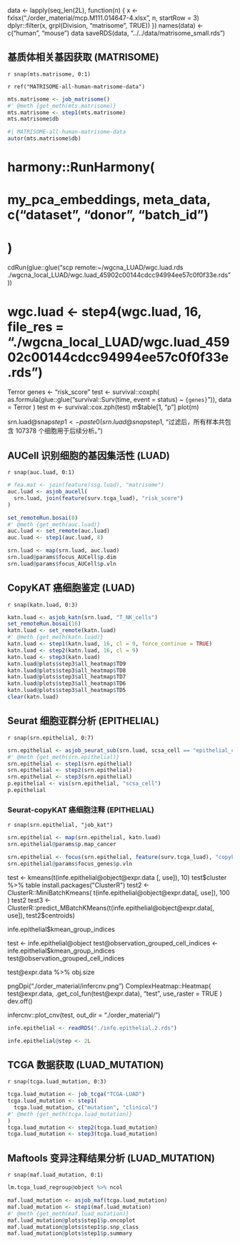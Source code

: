 

data <- lapply(seq_len(2L), 
  function(n) {
    x <- fxlsx("./order_material/mcp.M111.014647-4.xlsx", n, startRow = 3)
    dplyr::filter(x, grpl(Division, "matrisome", TRUE))
  })
names(data) <- c("human", "mouse")
data
saveRDS(data, "../../data/matrisome_small.rds")

## 基质体相关基因获取 (MATRISOME)

`r snap(mts.matrisome, 0:1)`

`r ref("MATRISOME-all-human-matrisome-data")`
<!-- LEGEND_END -->

```r
mts.matrisome <- job_matrisome()
#' @meth {get_meth(mts.matrisome)}
mts.matrisome <- step1(mts.matrisome)
mts.matrisome$db
```


```r
#| MATRISOME-all-human-matrisome-data
autor(mts.matrisome$db)
```


# harmony::RunHarmony(
#   my_pca_embeddings, meta_data, c("dataset", "donor", "batch_id")
# )

cdRun(glue::glue("scp remote:~/wgcna_LUAD/wgc.luad.rds ./wgcna_local_LUAD/wgc.luad_45902c00144cdcc94994ee57c0f0f33e.rds"))

# wgc.luad <- step4(wgc.luad, 16, file_res = "./wgcna_local_LUAD/wgc.luad_45902c00144cdcc94994ee57c0f0f33e.rds")

Terror
genes <- "risk_score"
test <- survival::coxph(
  as.formula(glue::glue("survival::Surv(time, event = status) ~ `{genes}`")), data = Terror
)
test
m <- survival::cox.zph(test)
m$table[1, "p"]
plot(m)

srn.luad@snap$step1 <- paste0(srn.luad@snap$step1, "过滤后，所有样本共包含 107378 个细胞用于后续分析。")

## AUCell 识别细胞的基因集活性 (LUAD)

`r snap(auc.luad, 0:1)`

```r
# fea.mat <- join(feature(ssg.luad), "matrisome")
auc.luad <- asjob_aucell(
  srn.luad, join(feature(surv.tcga_luad), "risk_score")
)

set_remoteRun.bosai(8)
#' @meth {get_meth(auc.luad)}
auc.luad <- set_remote(auc.luad)
auc.luad <- step1(auc.luad, 8)

srn.luad <- map(srn.luad, auc.luad)
srn.luad@params$focus_AUCell$p.dim
srn.luad@params$focus_AUCell$p.vln

```

## CopyKAT 癌细胞鉴定 (LUAD)

`r snap(katn.luad, 0:3)`

```r
katn.luad <- asjob_katn(srn.luad, "T_NK_cells")
set_remoteRun.bosai(16)
katn.luad <- set_remote(katn.luad)
#' @meth {get_meth(katn.luad)}
katn.luad <- step1(katn.luad, 16, cl = 9, force_continue = TRUE)
katn.luad <- step2(katn.luad, 16, cl = 9)
katn.luad <- step3(katn.luad)
katn.luad@plots$step3$all_heatmap$TD9
katn.luad@plots$step3$all_heatmap$TD8
katn.luad@plots$step3$all_heatmap$TD7
katn.luad@plots$step3$all_heatmap$TD6
katn.luad@plots$step3$all_heatmap$TD5
clear(katn.luad)
```

## Seurat 细胞亚群分析 (EPITHELIAL)

`r snap(srn.epithelial, 0:7)`

```r
srn.epithelial <- asjob_seurat_sub(srn.luad, scsa_cell == "epithelial_cells")
#' @meth {get_meth(srn.epithelial)}
srn.epithelial <- step1(srn.epithelial)
srn.epithelial <- step2(srn.epithelial)
srn.epithelial <- step3(srn.epithelial)
p.epithelial <- vis(srn.epithelial, "scsa_cell")
p.epithelial
```

### Seurat-copyKAT 癌细胞注释 (EPITHELIAL)

`r snap(srn.epithelial, "job_kat")`

```r
srn.epithelial <- map(srn.epithelial, katn.luad)
srn.epithelial@params$p.map_cancer
```

```r
srn.epithelial <- focus(srn.epithelial, feature(surv.tcga_luad), "copykat_cell")
srn.epithelial@params$focus_genes$p.vln
```


test <- kmeans(t(infe.epithelial@object@expr.data[, use]), 10)
test$cluster %>% table
install.packages("ClusterR")
test2 <- ClusterR::MiniBatchKmeans(
  t(infe.epithelial@object@expr.data[, use]), 100
)
test2
test3 <- ClusterR::predict_MBatchKMeans(t(infe.epithelial@object@expr.data[, use]), test2$centroids)

infe.epithelial$kmean_group_indices

test <- infe.epithelial@object
test@observation_grouped_cell_indices <- infe.epithelial$kmean_group_indices
test@observation_grouped_cell_indices

test@expr.data %>% obj.size

pngDpi("./order_material/infercnv.png")
ComplexHeatmap::Heatmap(
  test@expr.data, .get_col_fun(test@expr.data), "test",
  use_raster = TRUE
)
dev.off()

infercnv::plot_cnv(test, out_dir = "./order_material/")


```r
infe.epithelial <- readRDS("./infe.epithelial.2.rds")

infe.epithelial@step <- 2L

```

## TCGA 数据获取 (LUAD_MUTATION)

`r snap(tcga.luad_mutation, 0:3)`

```r
tcga.luad_mutation <- job_tcga("TCGA-LUAD")
tcga.luad_mutation <- step1(
  tcga.luad_mutation, c("mutation", "clinical")
#' @meth {get_meth(tcga.luad_mutation)}
)
tcga.luad_mutation <- step2(tcga.luad_mutation)
tcga.luad_mutation <- step3(tcga.luad_mutation)
```

## Maftools 变异注释结果分析 (LUAD_MUTATION)

`r snap(maf.luad_mutation, 0:1)`

```r
lm.tcga_luad_regroup@object %>% ncol

maf.luad_mutation <- asjob_maf(tcga.luad_mutation)
maf.luad_mutation <- step1(maf.luad_mutation)
#' @meth {get_meth(maf.luad_mutation)}
maf.luad_mutation@plots$step1$p.oncoplot
maf.luad_mutation@plots$step1$p.snp_class
maf.luad_mutation@plots$step1$p.summary
```

